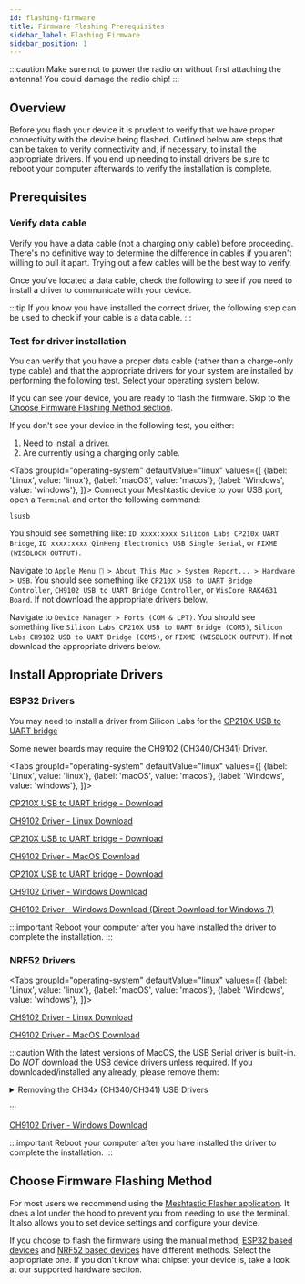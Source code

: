 ```yaml
---
id: flashing-firmware
title: Firmware Flashing Prerequisites
sidebar_label: Flashing Firmware
sidebar_position: 1
---
```



:::caution
Make sure not to power the radio on without first attaching the antenna! You could damage the radio chip!
:::

## Overview

Before you flash your device it is prudent to verify that we have proper connectivity with the device being flashed. Outlined below are steps that can be taken to verify connectivity and, if necessary, to install the appropriate drivers. If you end up needing to install drivers be sure to reboot your computer afterwards to verify the installation is complete.

## Prerequisites

### Verify data cable

Verify you have a data cable (not a charging only cable) before proceeding. There's no definitive way to determine the difference in cables if you aren't willing to pull it apart. Trying out a few cables will be the best way to verify.

Once you've located a data cable, check the following to see if you need to install a driver to communicate with your device.

:::tip
If you know you have installed the correct driver, the following step can be used to check if your cable is a data cable.
:::

### Test for driver installation

You can verify that you have a proper data cable (rather than a charge-only type cable) and that the appropriate drivers for your system are installed by performing the following test. Select your operating system below.

If you can see your device, you are ready to flash the firmware. Skip to the [Choose Firmware Flashing Method section](#choose-firmware-flashing-method).

If you don't see your device in the following test, you either:

1. Need to [install a driver](#install-appropriate-drivers).
2. Are currently using a charging only cable.

<Tabs
groupId="operating-system"
defaultValue="linux"
values={[
{label: 'Linux', value: 'linux'},
{label: 'macOS', value: 'macos'},
{label: 'Windows', value: 'windows'},
]}>
<TabItem value="linux">
Connect your Meshtastic device to your USB port, open a `Terminal` and enter the following command:

```shell
lsusb
```

You should see something like: `ID xxxx:xxxx Silicon Labs CP210x UART Bridge`, `ID xxxx:xxxx QinHeng Electronics USB Single Serial`, or `FIXME (WISBLOCK OUTPUT)`.

</TabItem>
<TabItem value="macos">

Navigate to `Apple Menu  > About This Mac > System Report... > Hardware > USB`. You should see something like `CP210X USB to UART Bridge Controller`, `CH9102 USB to UART Bridge Controller`, or `WisCore RAK4631 Board`. If not download the appropriate drivers below.

  </TabItem>
  <TabItem value="windows">

Navigate to `Device Manager > Ports (COM & LPT)`. You should see something like `Silicon Labs CP210X USB to UART Bridge (COM5)`, `Silicon Labs CH9102 USB to UART Bridge (COM5)`, or `FIXME (WISBLOCK OUTPUT)`. If not download the appropriate drivers below.

  </TabItem>
</Tabs>

## Install Appropriate Drivers

### ESP32 Drivers

You may need to install a driver from Silicon Labs for the [CP210X USB to UART bridge](https://www.silabs.com/products/development-tools/software/usb-to-uart-bridge-vcp-drivers)

Some newer boards may require the CH9102 (CH340/CH341) Driver.

<Tabs
groupId="operating-system"
defaultValue="linux"
values={[
{label: 'Linux', value: 'linux'},
{label: 'macOS', value: 'macos'},
{label: 'Windows', value: 'windows'},
]}>
<TabItem value="linux">

[CP210X USB to UART bridge - Download](https://www.silabs.com/products/development-tools/software/usb-to-uart-bridge-vcp-drivers)

[CH9102 Driver - Linux Download](http://www.wch-ic.com/downloads/CH341SER_LINUX_ZIP.html)

  </TabItem>
  <TabItem value="macos">

[CP210X USB to UART bridge - Download](https://www.silabs.com/products/development-tools/software/usb-to-uart-bridge-vcp-drivers)

[CH9102 Driver - MacOS Download](https://github.com/WCHSoftGroup/ch34xser_macos)

  </TabItem>
  <TabItem value="windows">

[CP210X USB to UART bridge - Download](https://www.silabs.com/products/development-tools/software/usb-to-uart-bridge-vcp-drivers)

[CH9102 Driver - Windows Download](http://www.wch.cn/downloads/CH343SER_ZIP.html)

[CH9102 Driver - Windows Download (Direct Download for Windows 7)](https://github.com/Xinyuan-LilyGO/CH9102_Driver)

  </TabItem>
</Tabs>

:::important
Reboot your computer after you have installed the driver to complete the installation.
:::

### NRF52 Drivers

<Tabs
groupId="operating-system"
defaultValue="linux"
values={[
{label: 'Linux', value: 'linux'},
{label: 'macOS', value: 'macos'},
{label: 'Windows', value: 'windows'},
]}>
<TabItem value="linux">

[CH9102 Driver - Linux Download](http://www.wch-ic.com/downloads/CH341SER_LINUX_ZIP.html)

  </TabItem>
  <TabItem value="macos">

[CH9102 Driver - MacOS Download](https://github.com/WCHSoftGroup/ch34xser_macos)

:::caution
With the latest versions of MacOS, the USB Serial driver is built-in. Do _NOT_ download the USB device drivers unless required. If you downloaded/installed any already, please remove them:

<details>
  <summary>Removing the CH34x (CH340/CH341) USB Drivers</summary>
  <div>
    <div>
      If you have already downloaded/installed the MacOS WCH-IC CH340
      ("CH341SER_MAC") drivers via the CH34x_Install_V1.5.pkg, you will have to
      Uninstall the kernel extension:
      <br />
      <br />
      1. Unplug your device
      <br />
      2. Open the Terminal and run:
      <br />
      3. sudo rm -rf /Library/Extensions/usbserial.kext
      <br />
      4. Reboot
    </div>
  </div>
</details>

:::

  </TabItem>
  <TabItem value="windows">

[CH9102 Driver - Windows Download](http://www.wch-ic.com/downloads/CH341SER_EXE.html)

  </TabItem>
</Tabs>

:::important
Reboot your computer after you have installed the driver to complete the installation.
:::

## Choose Firmware Flashing Method

For most users we recommend using the [Meshtastic Flasher application](meshtastic-flasher). It does a lot under the hood to prevent you from needing to use the terminal. It also allows you to set device settings and configure your device.

If you choose to flash the firmware using the manual method, [ESP32 based devices](flashing-esp32) and [NRF52 based devices](flashing-nrf52) have different methods. Select the appropriate one. If you don't know what chipset your device is, take a look at our supported hardware section.
